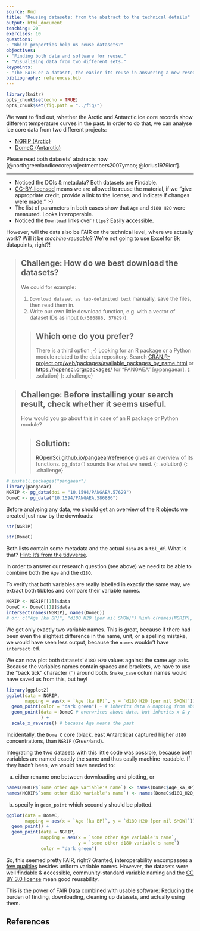 ```yaml
---
source: Rmd
title: "Reusing datasets: from the abstract to the technical details"
output: html_document
teaching: 20
exercises: 10
questions:
- "Which properties help us reuse datasets?"
objectives:
- "Finding both data and software for reuse."
- "Visualising data from two different sets."
keypoints:
- "The FAIR-er a dataset, the easier its reuse in answering a new research questions"
bibliography: references.bib
---
```


```r
library(knitr)
opts_chunk$set(echo = TRUE)
opts_chunk$set(fig.path = "../fig/")
```

We want to find out, whether the Arctic and Antarctic ice core records show
different temperature curves in the past. In order to do that, we can analyse ice core
data from two different projects:

- [NGRIP (Arctic)](https://doi.pangaea.de/10.1594/PANGAEA.586886)
- [DomeC (Antarctic)](https://doi.pangaea.de/10.1594/PANGAEA.57629)

Please read both datasets' abstracts now [@northgreenlandicecoreprojectmembers2007ymoo; @lorius1979icrf].

---

- Noticed the DOIs & metadata? Both datasets are **F**indable.
- [CC-BY-licensed](https://creativecommons.org/licenses/by/3.0/) means we are
  allowed to **r**euse the material, if we "give appropriate credit, provide a 
  link to the license, and indicate if changes were made." :-) 
- The list of parameters in both cases show that `Age` and `d18O H2O` were 
  measured. Looks **i**nteroperable.
- Noticed the `Download` links over `https`? Easily **a**ccessible.

However, will the data also be FAIR on the technical level, where we actually work?
Will it be _machine-reusable_? We're not going to use Excel for 8k datapoints, right?!

> ## Challenge: How do we best download the datasets?
>
> We could for example:
>
> 1. `Download dataset as tab-delimited text` manually, save the files, then read them in.
> 1. Write our own little download function, e.g. with a vector of dataset IDs as input (`c(586886, 57629)`).
>
> > ## Which one do you prefer?
> >
> > There is a third option ;-) Looking for an R package or a Python module
> > related to the data repository. Search
> > [CRAN.R-project.org/web/packages/available_packages_by_name.html
> > ](https://cran.r-project.org/web/packages/available_packages_by_name.html)
> >  or [https://ropensci.org/packages/](ROpenSci.org/packages) for
> > "PANGAEA" [@pangaear].
> {: .solution}
{: .challenge}


> ## Challenge: Before installing your search result, check whether it seems useful.
>
> How would you go about this in case of an R package or Python module?
>
> > ## Solution:
> >
> > [ROpenSci.github.io/pangaear/reference
> > ](https://ropensci.github.io/pangaear/reference/index.html) gives
> > an overview of its functions. `pg_data()` sounds like what we need.
> {: .solution}
{: .challenge}


```r
# install.packages("pangaear")
library(pangaear)
NGRIP <- pg_data(doi = "10.1594/PANGAEA.57629")
DomeC <- pg_data("10.1594/PANGAEA.586886")
```

Before analysing any data, we should get an overview of the R objects we created just now by the downloads:

```r
str(NGRIP)
```

```r
str(DomeC)
```

Both lists contain some metadata and the actual `data` as a `tbl_df`. What is that? [Hint: It's from the tidyverse](https://tibble.tidyverse.org/).

In order to answer our research question (see above) we need to be able to combine
both the `Age` and the `d18O`.

To verify that both variables are really labelled in exactly the same way, we extract both tibbles and compare their variable names.

```r
NGRIP <- NGRIP[[1]]$data
DomeC <- DomeC[[1]]$data
intersect(names(NGRIP), names(DomeC))
# or: c("Age [ka BP]", "d18O H2O [per mil SMOW]") %in% c(names(NGRIP), names(DomeC))
```

We get only exactly two variable names. This is great, because if there had been even the slightest difference in the name, unit, or a spelling mistake, we would have seen less output, because the `names` wouldn't have `intersect`-ed.

We can now plot both datasets' `d18O H2O` values against the same `Age` axis. Because the variables names contain spaces and brackets, we have to use the "back tick" character (`` ` ``) around both. `Snake_case` colum names would have saved us from this, but hey!

```r
library(ggplot2)
ggplot(data = NGRIP,
       mapping = aes(x = `Age [ka BP]`, y = `d18O H2O [per mil SMOW]`)) +
  geom_point(color = "dark green") + # inherits data & mapping from above
  geom_point(data = DomeC # overwrites above data, but inherits x & y
             ) +
  scale_x_reverse() # because Age means the past
```

Incidentally, the `Dome C` core (black, east Antarctica) captured higher `d18O` concentrations, than `NGRIP` (*Green*land).

Integrating the two datasets with this little code was possible, because both variables are named exactly the same and thus easily machine-readable. If they hadn't been, we would have needed to:

a) either rename one between downloading and plotting, or

```r
names(NGRIP$`some other Age variable's name`) <- names(DomeC$Age_ka_BP)
names(NGRIP$`some other d18O variable's name`) <- names(DomeC$d18O_H2O_per_mil_SMOW)
```

b) specify in `geom_point` which second `y` should be plotted.

```r
ggplot(data = DomeC,
       mapping = aes(x = `Age [ka BP]`, y = `d18O H2O [per mil SMOW]`)) +
  geom_point() +
  geom_point(data = NGRIP,
             mapping = aes(x = `some other Age variable's name`,
                           y = `some other d18O variable's name`)
             color = "dark green")
```

So, this seemed pretty FAIR, right? Granted, **i**nteroperability encompasses a [few qualities](https://blogs.tib.eu/wp/tib/2017/09/12/the-fair-data-principles-for-research-data/#i) besides uniform variable names. However, the datasets were well **f**indable & **a**ccessible, community-standard variable naming and the [CC BY 3.0 license](https://creativecommons.org/licenses/by/3.0/) mean good **r**eusability.

This is the power of FAIR Data combined with usable software: Reducing the burden of finding, downloading, cleaning up datasets, and actually using them.


## References
